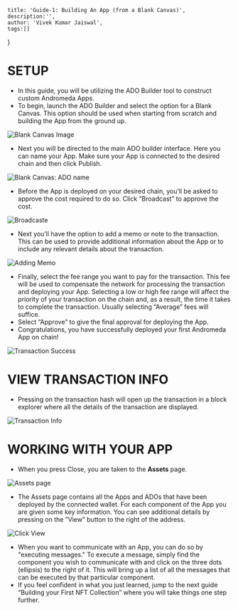     title: 'Guide-1: Building An App (from a Blank Canvas)',
    description:'',
    author: 'Vivek Kumar Jaiswal',
    tags:[]
}

# SETUP

* In this guide, you will be utilizing the ADO Builder tool to construct custom Andromeda Apps.
* To begin, launch the ADO Builder and select the option for a Blank Canvas. This option should be used when starting from scratch and building the App from the ground up.

![Blank Canvas Image](/learn/blogs/guides_imgs/1/blank_canvas_2.png "Blank Canvas")

* Next you will be directed to the main ADO builder interface. Here you can name your App. Make sure your App is connected to the desired chain and then click Publish.

![Blank Canvas: ADO name](/learn/blogs/guides_imgs/1/ado_name.png "Blank Canvas: ADO name")

* Before the App is deployed on your desired chain, you’ll be asked to approve the cost required to do so. Click “Broadcast” to approve the cost.

![Broadcaste](/learn/blogs/guides_imgs/1/broadcast.png "Broadcast")

* Next you’ll have the option to add a memo or note to the transaction. This can be used to provide additional information about the App or to include any relevant details about the transaction. 

![Adding Memo](/learn/blogs/guides_imgs/1/adding_memo.png "Relevant txn details")

* Finally, select the fee range you want to pay for the transaction. This fee will be used to compensate the network for processing the transaction and deploying your App. Selecting a low or high fee range will affect the priority of your transaction on the chain and, as a result, the time it takes to complete the transaction. Usually selecting “Average” fees will suffice.
* Select “Approve” to give the final approval for deploying the App.
* Congratulations, you have successfully deployed your first Andromeda App on chain!

![Transaction Success](/learn/blogs/guides_imgs/1/success_txn.png)

# VIEW TRANSACTION INFO

* Pressing on the transaction hash will open up the transaction in a block explorer where all the details of the transaction are displayed.

![Transaction Info](/learn/blogs/guides_imgs/1/txn_info.png)

# WORKING WITH YOUR APP

* When you press Close, you are taken to the **Assets** page.

![Assets page](/learn/blogs/guides_imgs/1/assets.png)

* The Assets page contains all the Apps and ADOs that have been deployed by the connected wallet. For each component of the App you are given some key information. You can see additional details by pressing on the ”View” button to the right of the address.

![Click View](/learn/blogs/guides_imgs/1/additional_details.png "View Additional Details")

* When you want to communicate with an App, you can do so by "executing messages." To execute a message, simply find the component you wish to communicate with and click on the three dots (ellipsis) to the right of it. This will bring up a list of all the messages that can be executed by that particular component.
* If you feel confident in what you just learned, jump to the next guide “Building your First NFT Collection” where you will take things one step further.


